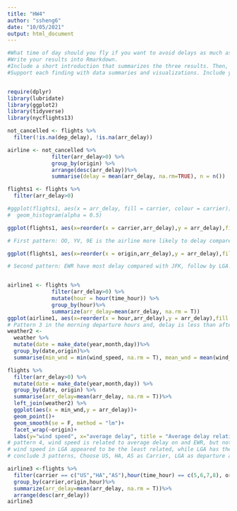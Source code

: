 ```yaml
---
title: "HW4"
author: "ssheng6"
date: "10/05/2021"
output: html_document
---
```


```r

#What time of day should you fly if you want to avoid delays as much as possible? Does this choice depend on anything? #Season? Weather? Airport? Airline? Find three patterns (“null results” are ok!).
#Write your results into Rmarkdown.
#Include a short introduction that summarizes the three results. Then, have a section for each finding.
#Support each finding with data summaries and visualizations. Include your code when necessary.


require(dplyr)
library(lubridate) 
library(ggplot2)
library(tidyverse)
library(nycflights13)

not_cancelled <- flights %>% 
  filter(!is.na(dep_delay), !is.na(arr_delay))

airline <- not_cancelled %>% 
              filter(arr_delay>0) %>%
              group_by(origin) %>% 
              arrange(desc(arr_delay))%>%
              summarise(delay = mean(arr_delay, na.rm=TRUE), n = n())

flights1 <- flights %>%
  filter(arr_delay>0)

#ggplot(flights1, aes(x = arr_delay, fill = carrier, colour = carrier)) + 
#  geom_histogram(alpha = 0.5)

ggplot(flights1, aes(x=reorder(x = carrier,arr_delay),y = arr_delay),fill = carrier, colour = carrier) +    geom_boxplot()+ggtitle("Pattern 1: Average Delay by Airline")+ coord_flip(ylim = c(0,80)) + labs(y="Carrier", x="Average Delay(min)")

# First pattern: OO, YV, 9E is the airline more likely to delay compared with other airlines. 

ggplot(flights1, aes(x=reorder(x = origin,arr_delay),y = arr_delay),fill = origin, colour = origin) +    geom_boxplot()+ggtitle("Pattern 2: Average Delay by airports")+ coord_flip(ylim = c(0,80)) + labs(y="Origin Airports", x="Average Delay(min)")

# Second pattern: EWR have most delay compared with JFK, follow by LGA. 


airline1 <- flights %>% 
              filter(arr_delay>0) %>%
              mutate(hour = hour(time_hour)) %>% 
              group_by(hour)%>% 
              summarize(arr_delay=mean(arr_delay, na.rm = T))
ggplot(airline1, aes(x=reorder(x = hour,arr_delay),y = arr_delay),fill = hour, colour = hour) +    geom_boxplot()+ggtitle("Pattern 3: Average Delay by time of a day")+ coord_flip(ylim = c(0,60)) + labs(y="Average Delay(min)", x="hour in a day")
# Pattern 3 in the morning departure hours and, delay is less than afternoon and evening hours. 
weather2 <- 
  weather %>%
  mutate(date = make_date(year,month,day))%>%
  group_by(date,origin)%>%
  summarise(min_wnd = min(wind_speed, na.rm = T), mean_wnd = mean(wind_speed,na.rm = T))

flights %>%
  filter(arr_delay>0) %>%
  mutate(date = make_date(year,month,day)) %>%
  group_by(date, origin) %>%
  summarise(arr_delay=mean(arr_delay, na.rm = T))%>%
  left_join(weather2) %>% 
  ggplot(aes(x = min_wnd,y = arr_delay))+
  geom_point()+
  geom_smooth(se = F, method = "lm")+
  facet_wrap(~origin)+
  labs(y="wind speed", x="average delay", title = "Average delay relation with wind speed")
# pattern 4, wind speed is related to average delay on and EWR, but not incremental relation found on wind speed relation in JFK and LGA,
# wind speed in LGA appeared to be the least related, while LGA has the least delay, so, the conclusion is wind speed realation to average delay is null. 
# conclude 3 patterns, Choose US, HA, AS as Carrier, LGA as departure airport, and morning hours as departure time can largely avoid delay. 

airline3 <-flights %>%
  filter(carrier == c("US","HA","AS"),hour(time_hour) == c(5,6,7,8), origin == "EWR",arr_delay>0)%>%
  group_by(carrier,origin,hour)%>%
  summarize(arr_delay=mean(arr_delay, na.rm = T))%>%
  arrange(desc(arr_delay))
airline3



```

